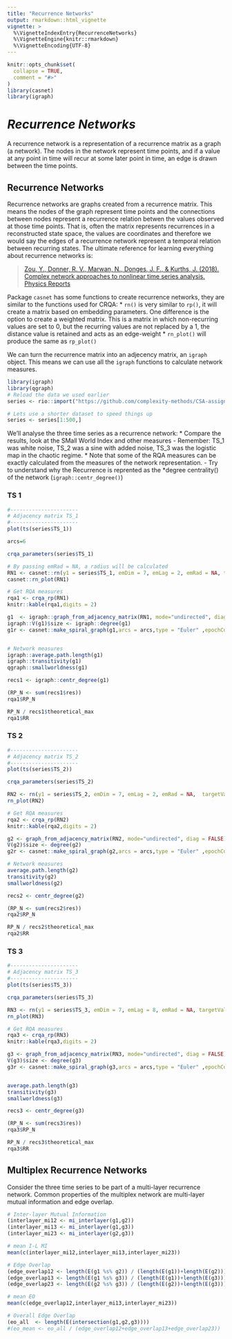 ```yaml
---
title: "Recurrence Networks"
output: rmarkdown::html_vignette
vignette: >
  %\VignetteIndexEntry{RecurrenceNetworks}
  %\VignetteEngine{knitr::rmarkdown}
  %\VignetteEncoding{UTF-8}
---
```


```r
knitr::opts_chunk$set(
  collapse = TRUE,
  comment = "#>"
)
library(casnet)
library(igraph)
```

# *Recurrence Networks*

A recurrence network is a representation of a recurrence matrix as a graph (a network). The nodes in the network represent time points, and if a value at any point in time will recur at some later point in time, an edge is drawn between the time points.


## Recurrence Networks {.tabset .tabset-fade .tabset-pills}

Recurrence networks are graphs created from a recurrence matrix. This means the nodes of the graph represent time points and the connections between nodes represent a recurrence relation betwen the values observed at those time points. That is, often the matrix represents recurrences in a reconstructed state space, the values are coordinates and therefore we would say the edges of a recurrence network represent a temporal relation between recurring states. The ultimate reference for learning everything about recurrence networks is:

> [Zou, Y., Donner, R. V., Marwan, N., Donges, J. F., & Kurths, J. (2018). Complex network approaches to nonlinear time series analysis. Physics Reports](https://www.sciencedirect.com/science/article/abs/pii/S037015731830276X?via%3Dihub)


Package `casnet` has some functions to create recurrence networks, they are similar to the functions used for CRQA:
* `rn()` is very similar to `rp()`, it will create a matrix based on embedding parameters. One difference is the option to create a weighted matrix. This is a matrix in which non-recurring values are set to 0, but the recurring values are not replaced by a 1, the distance value is retained and acts as an edge-weight
* `rn_plot()` will produce the same as `rp_plot()`

We can turn the recurrence matrix into an adjecency matrix, an `igraph` object. This means we can use all the `igraph` functions to calculate network measures.

```r
library(igraph)
library(qgraph)
# Reload the data we used earlier
series <- rio::import("https://github.com/complexity-methods/CSA-assignments/raw/master/assignment_data/BasicTSA_arma/series.xlsx")

# Lets use a shorter dataset to speed things up
series <- series[1:500,]
```

We'll analyse the three time series as a recurrence network:
* Compare the results, look at the SMall World Index and other measures
   - Remember: TS_1 was white noise, TS_2 was a sine with added noise, TS_3 was the logistic map in the chaotic regime.
* Note that some of the RQA measures can be exactly calculated from the measures of the network representation.
   - Try to understand why the Recurrence is reprented as the *degree centrality() of the network (`igraph::centr_degree()`)


### TS 1 {-}

```r
#----------------------
# Adjacency matrix TS_1
#----------------------
plot(ts(series$TS_1))

arcs=6

crqa_parameters(series$TS_1)

# By passing emRad = NA, a radius will be calculated
RN1 <- casnet::rn(y1 = series$TS_1, emDim = 7, emLag = 2, emRad = NA, targetValue = .01)
casnet::rn_plot(RN1)

# Get RQA measures
rqa1 <- crqa_rp(RN1)
knitr::kable(rqa1,digits = 2)

g1  <- igraph::graph_from_adjacency_matrix(RN1, mode="undirected", diag = FALSE)
igraph::V(g1)$size <- igraph::degree(g1)
g1r <- casnet::make_spiral_graph(g1,arcs = arcs,type = "Euler" ,epochColours = getColours(arcs))


# Network measures
igraph::average.path.length(g1)
igraph::transitivity(g1)
qgraph::smallworldness(g1)

recs1 <- igraph::centr_degree(g1)

(RP_N <- sum(recs1$res))
rqa1$RP_N

RP_N / recs1$theoretical_max
rqa1$RR
```

### TS 2 {-}

```r
#----------------------
# Adjacency matrix TS_2
#----------------------
plot(ts(series$TS_2))

crqa_parameters(series$TS_2)

RN2 <- rn(y1 = series$TS_2, emDim = 7, emLag = 2, emRad = NA,  targetValue = 0.01)
rn_plot(RN2)

# Get RQA measures
rqa2 <- crqa_rp(RN2)
knitr::kable(rqa2,digits = 2)

g2 <- graph_from_adjacency_matrix(RN2, mode="undirected", diag = FALSE)
V(g2)$size <- degree(g2)
g2r <- casnet::make_spiral_graph(g2,arcs = arcs,type = "Euler" ,epochColours = getColours(arcs))

# Network measures
average.path.length(g2)
transitivity(g2)
smallworldness(g2)

recs2 <- centr_degree(g2)

(RP_N <- sum(recs2$res))
rqa2$RP_N

RP_N / recs2$theoretical_max
rqa2$RR
```

### TS 3 {-}

```r
#----------------------
# Adjacency matrix TS_3
#----------------------
plot(ts(series$TS_3))

crqa_parameters(series$TS_3)

RN3 <- rn(y1 = series$TS_3, emDim = 7, emLag = 8, emRad = NA, targetValue = 0.01)
rn_plot(RN3)

# Get RQA measures
rqa3 <- crqa_rp(RN3)
knitr::kable(rqa3,digits = 2)

g3 <- graph_from_adjacency_matrix(RN3, mode="undirected", diag = FALSE)
V(g3)$size <- degree(g3)
g3r <- casnet::make_spiral_graph(g3,arcs = arcs,type = "Euler" ,epochColours = getColours(arcs))


average.path.length(g3)
transitivity(g3)
smallworldness(g3)

recs3 <- centr_degree(g3)

(RP_N <- sum(recs3$res))
rqa3$RP_N

RP_N / recs3$theoretical_max
rqa3$RR
```


## Multiplex Recurrence Networks {.tabset .tabset-fade .tabset-pills}


Consider the three time series to be part of a multi-layer recurrence network.
Common properties of the multiplex network are multi-layer mutual information and edge overlap.

```r
# Inter-layer Mutual Information
(interlayer_mi12 <- mi_interlayer(g1,g2))
(interlayer_mi13 <- mi_interlayer(g1,g3))
(interlayer_mi23 <- mi_interlayer(g2,g3))

# mean I-L MI  
mean(c(interlayer_mi12,interlayer_mi13,interlayer_mi23))

# Edge Overlap
(edge_overlap12 <- length(E(g1 %s% g2)) / (length(E(g1))+length(E(g2))))
(edge_overlap13 <- length(E(g1 %s% g3)) / (length(E(g1))+length(E(g3))))
(edge_overlap23 <- length(E(g2 %s% g3)) / (length(E(g2))+length(E(g3))))

# mean EO 
mean(c(edge_overlap12,interlayer_mi13,interlayer_mi23))

# Overall Edge Overlap
(eo_all  <- length(E(intersection(g1,g2,g3))))
#(eo_mean <- eo_all / (edge_overlap12+edge_overlap13+edge_overlap23))
```
  
  